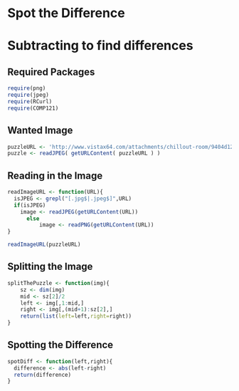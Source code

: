 Spot the Difference
=====================
# Subtracting to find differences

## Required Packages
```r
require(png)
require(jpeg)
require(RCurl)
require(COMP121)
```
## Wanted Image
```r
puzzleURL <- 'http://www.vistax64.com/attachments/chillout-room/9404d1231736689-spot-difference-spot02-c.jpg'
puzzle <- readJPEG( getURLContent( puzzleURL ) )
```
## Reading in the Image
```r
readImageURL <- function(URL){
  isJPEG <- grepl("[.jpg$|.jpeg$]",URL)
  if(isJPEG)
    image <- readJPEG(getURLContent(URL))
      else
          image <- readPNG(getURLContent(URL))
}

readImageURL(puzzleURL)
```
## Splitting the Image
```r
splitThePuzzle <- function(img){
    sz <- dim(img)
  	mid <- sz[2]/2
  	left <- img[,1:mid,]
  	right <- img[,(mid+1):sz[2],]
  	return(list(left=left,right=right))
}
```
## Spotting the Difference
```r
spotDiff <- function(left,right){
  difference <- abs(left-right)
  return(difference)
}
```
